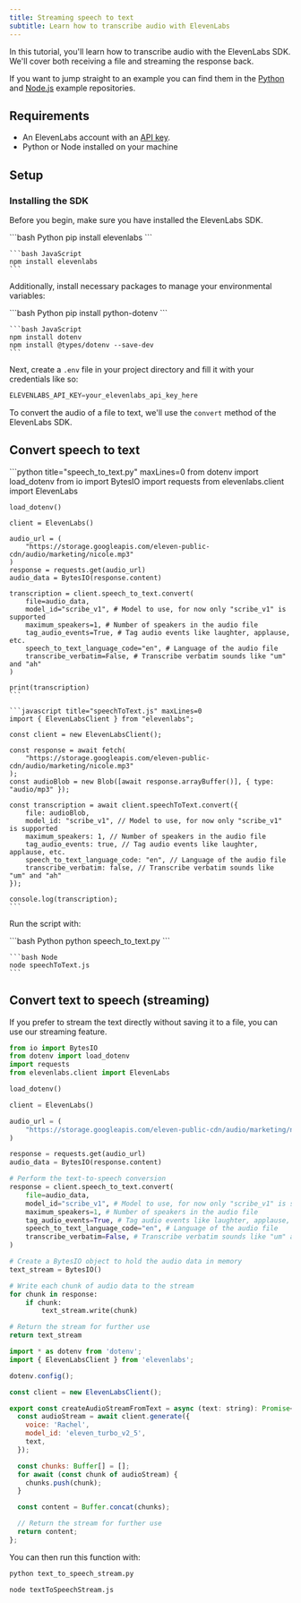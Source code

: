 ```yaml
---
title: Streaming speech to text
subtitle: Learn how to transcribe audio with ElevenLabs
---
```


In this tutorial, you'll learn how to transcribe audio with the ElevenLabs SDK. We'll cover both receiving a file and streaming the response back.

If you want to jump straight to an example you can find them in the [Python](https://github.com/elevenlabs/elevenlabs-examples/tree/main/examples/text-to-speech/python) and [Node.js](https://github.com/elevenlabs/elevenlabs-examples/tree/main/examples/text-to-speech/node) example repositories.

## Requirements

- An ElevenLabs account with an [API key](/docs/developer-guides/quickstart#authentication).
- Python or Node installed on your machine

## Setup

### Installing the SDK

Before you begin, make sure you have installed the ElevenLabs SDK.

<CodeGroup>
    ```bash Python
    pip install elevenlabs
    ```

    ```bash JavaScript
    npm install elevenlabs
    ```
</CodeGroup>

Additionally, install necessary packages to manage your environmental variables:

<CodeGroup>
    ```bash Python
    pip install python-dotenv
    ```

    ```bash JavaScript
    npm install dotenv
    npm install @types/dotenv --save-dev
    ```
</CodeGroup>

Next, create a `.env` file in your project directory and fill it with your credentials like so:

```python .env
ELEVENLABS_API_KEY=your_elevenlabs_api_key_here
```

To convert the audio of a file to text, we'll use the `convert` method of the ElevenLabs SDK.

## Convert speech to text

<CodeGroup>
    ```python title="speech_to_text.py" maxLines=0
    from dotenv import load_dotenv
    from io import BytesIO
    import requests
    from elevenlabs.client import ElevenLabs

    load_dotenv()

    client = ElevenLabs()

    audio_url = (
        "https://storage.googleapis.com/eleven-public-cdn/audio/marketing/nicole.mp3"
    )
    response = requests.get(audio_url)
    audio_data = BytesIO(response.content)

    transcription = client.speech_to_text.convert(
        file=audio_data,
        model_id="scribe_v1", # Model to use, for now only "scribe_v1" is supported
        maximum_speakers=1, # Number of speakers in the audio file
        tag_audio_events=True, # Tag audio events like laughter, applause, etc.
        speech_to_text_language_code="en", # Language of the audio file
        transcribe_verbatim=False, # Transcribe verbatim sounds like "um" and "ah"
    )

    print(transcription)
    ```

    ```javascript title="speechToText.js" maxLines=0
    import { ElevenLabsClient } from "elevenlabs";

    const client = new ElevenLabsClient();

    const response = await fetch(
        "https://storage.googleapis.com/eleven-public-cdn/audio/marketing/nicole.mp3"
    );
    const audioBlob = new Blob([await response.arrayBuffer()], { type: "audio/mp3" });

    const transcription = await client.speechToText.convert({
        file: audioBlob,
        model_id: "scribe_v1", // Model to use, for now only "scribe_v1" is supported
        maximum_speakers: 1, // Number of speakers in the audio file
        tag_audio_events: true, // Tag audio events like laughter, applause, etc.
        speech_to_text_language_code: "en", // Language of the audio file
        transcribe_verbatim: false, // Transcribe verbatim sounds like "um" and "ah"
    });

    console.log(transcription);
    ```
</CodeGroup>

Run the script with:

<CodeGroup>
    ```bash Python
    python speech_to_text.py
    ```

    ```bash Node
    node speechToText.js
    ```
</CodeGroup>

## Convert text to speech (streaming)

If you prefer to stream the text directly without saving it to a file, you can use our streaming feature.

<CodeGroup>

```python title="text_to_speech_stream.py" maxLines=0
from io import BytesIO
from dotenv import load_dotenv
import requests
from elevenlabs.client import ElevenLabs

load_dotenv()

client = ElevenLabs()

audio_url = (
    "https://storage.googleapis.com/eleven-public-cdn/audio/marketing/nicole.mp3"
)

response = requests.get(audio_url)
audio_data = BytesIO(response.content)

# Perform the text-to-speech conversion
response = client.speech_to_text.convert(
    file=audio_data,
    model_id="scribe_v1", # Model to use, for now only "scribe_v1" is supported
    maximum_speakers=1, # Number of speakers in the audio file
    tag_audio_events=True, # Tag audio events like laughter, applause, etc.
    speech_to_text_language_code="en", # Language of the audio file
    transcribe_verbatim=False, # Transcribe verbatim sounds like "um" and "ah"
)

# Create a BytesIO object to hold the audio data in memory
text_stream = BytesIO()

# Write each chunk of audio data to the stream
for chunk in response:
    if chunk:
        text_stream.write(chunk)

# Return the stream for further use
return text_stream
```

```javascript title="textToSpeechStream.js" maxLines=0
import * as dotenv from 'dotenv';
import { ElevenLabsClient } from 'elevenlabs';

dotenv.config();

const client = new ElevenLabsClient();

export const createAudioStreamFromText = async (text: string): Promise<Buffer> => {
  const audioStream = await client.generate({
    voice: 'Rachel',
    model_id: 'eleven_turbo_v2_5',
    text,
  });

  const chunks: Buffer[] = [];
  for await (const chunk of audioStream) {
    chunks.push(chunk);
  }

  const content = Buffer.concat(chunks);

  // Return the stream for further use
  return content;
};
```

</CodeGroup>

You can then run this function with:

<CodeGroup>

```bash Python
python text_to_speech_stream.py
```

```bash TypeScript
node textToSpeechStream.js
```

</CodeGroup>
